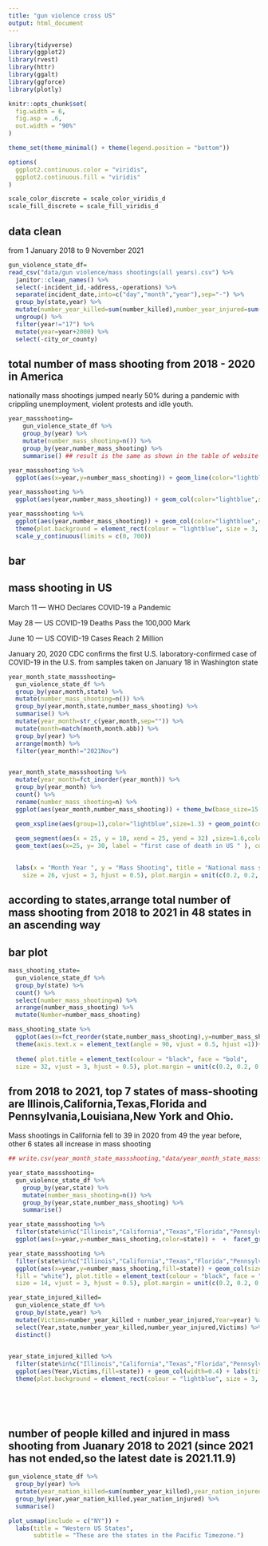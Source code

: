 ```yaml
---
title: "gun violence cross US"
output: html_document
---
```


```r
library(tidyverse)
library(ggplot2)
library(rvest)
library(httr)
library(ggalt)
library(ggforce)
library(plotly)

knitr::opts_chunk$set(
  fig.width = 6,
  fig.asp = .6,
  out.width = "90%"
)

theme_set(theme_minimal() + theme(legend.position = "bottom"))

options(
  ggplot2.continuous.color = "viridis",
  ggplot2.continuous.fill = "viridis"
)

scale_color_discrete = scale_color_viridis_d
scale_fill_discrete = scale_fill_viridis_d
```

## data clean

from  1 January 2018 to 9 November 2021
```r
gun_violence_state_df=
read_csv("data/gun violence/mass shootings(all years).csv") %>% 
  janitor::clean_names() %>% 
  select(-incident_id,-address,-operations) %>%
  separate(incident_date,into=c("day","month","year"),sep="-") %>% 
  group_by(state,year) %>%
  mutate(number_year_killed=sum(number_killed),number_year_injured=sum(number_injured),year=as.numeric(year)) %>% 
  ungroup() %>% 
  filter(year!="17") %>% 
  mutate(year=year+2000) %>% 
  select(-city_or_county)
```

## total number of mass shooting from 2018 - 2020 in America
nationally mass shootings jumped nearly 50% during a pandemic with crippling unemployment, violent protests and idle youth.

```r
year_massshooting=
    gun_violence_state_df %>% 
    group_by(year) %>% 
    mutate(number_mass_shooting=n()) %>% 
    group_by(year,number_mass_shooting) %>% 
    summarise() ## result is the same as shown in the table of website of GVA(gun violence archive)

year_massshooting %>% 
  ggplot(aes(x=year,y=number_mass_shooting)) + geom_line(color="lightblue",size=1.6)+ geom_text(aes(label = number_mass_shooting)) + labs(x="Year",y="Mass Shooting",title= "Mass shooting in US")

year_massshooting %>% 
  ggplot(aes(year,number_mass_shooting)) + geom_col(color="lightblue",size=1.6,fill="lightblue",position = "stack",width=0.3,size=6) + geom_text(aes(label = number_mass_shooting),size=4,position=position_dodge(1),vjust=-0.4,angle = 0) + labs(x="Year",y="Mass Shooting",title= "Mass shooting in US",caption = "Only frist 11 months data in 2021",colour = "Cylinders",tag = "A") +geom_line(size=1,color="lightblue") + geom_point(color="blue",size=1) 

year_massshooting %>% 
  ggplot(aes(year,number_mass_shooting)) + geom_col(color="lightblue",size=1.6,fill="lightblue",position = "stack",width=0.3,size=6) + geom_text(aes(label = number_mass_shooting),size=4.5,position=position_dodge(1),vjust=-0.6,angle = 0) + labs(x="Year",y="Mass Shooting",title= "Mass shooting in US from 2018 to 2021",caption ="Source:www.gunviolencearchive.org \n (Note:only frist 11 months data in 2021) ",colour = "Cylinders",tag = "A") +geom_line(size=1,color="lightblue") + geom_point(color="blue",size=1) + 
  theme(plot.background = element_rect(colour = "lightblue", size = 3, linetype = 1, fill = "white"), plot.title = element_text(colour = "black", face = "bold", size = 20, vjust = 2.5, hjust = 0.3), plot.margin = unit(c(0.2, 0.2, 0.2, 0.2), "inches"),axis.text=element_text(colour="black")) + 
  scale_y_continuous(limits = c(0, 700))


```

## bar 



## mass shooting in US 

March 11 — WHO Declares COVID-19 a Pandemic

May 28 — US COVID-19 Deaths Pass the 100,000 Mark

June 10 — US COVID-19 Cases Reach 2 Million

January 20, 2020 CDC confirms the first U.S. laboratory-confirmed case of COVID-19 in the U.S. from samples taken on January 18 in Washington state

```r
year_month_state_massshooting=
  gun_violence_state_df %>%
  group_by(year,month,state) %>% 
  mutate(number_mass_shooting=n()) %>% 
  group_by(year,month,state,number_mass_shooting) %>% 
  summarise() %>% 
  mutate(year_month=str_c(year,month,sep="")) %>% 
  mutate(month=match(month,month.abb)) %>% 
  group_by(year) %>% 
  arrange(month) %>% 
  filter(year_month!="2021Nov")


year_month_state_massshooting %>% 
  mutate(year_month=fct_inorder(year_month)) %>% 
  group_by(year_month) %>% 
  count() %>% 
  rename(number_mass_shooting=n) %>% 
  ggplot(aes(year_month,number_mass_shooting)) + theme_bw(base_size=15 ) +

  geom_xspline(aes(group=1),color="lightblue",size=1.3) + geom_point(color="lightblue",size=2.5) +
  
  geom_segment(aes(x = 25, y = 10, xend = 25, yend = 32) ,size=1.6,colour = "lightblue",linetype="dashed") + 
  geom_text(aes(x=25, y= 30, label = "first case of death in US " ), colour = "red", vjust = -2, hjust = 0.5, size = 6)  + 
  

  labs(x = "Month Year ", y = "Mass Shooting", title = "National mass shooting in US ",caption="(Source:www.gunviolencearchive.org)") + theme( plot.title = element_text(colour = "black", face = "bold", 
    size = 26, vjust = 3, hjust = 0.5), plot.margin = unit(c(0.2, 0.2, 0.2, 0.2), "inches"),axis.text=element_text(colour="black",size=13),axis.title=element_text(size=20)) + theme(axis.text.x = element_text(angle = 90, vjust = 0.5, hjust =1))

```




## according to states,arrange total number of mass shooting from 2018 to 2021 in 48 states in an ascending way 
## bar plot
```r
mass_shooting_state=
  gun_violence_state_df %>% 
  group_by(state) %>%
  count() %>% 
  select(number_mass_shooting=n) %>% 
  arrange(number_mass_shooting) %>% 
  mutate(Number=number_mass_shooting)

mass_shooting_state %>% 
  ggplot(aes(x=fct_reorder(state,number_mass_shooting),y=number_mass_shooting,fill=Number)) + geom_bar(stat = "identity", colour = "black",position = "dodge") + theme_bw(base_size=15 ) +
  theme(axis.text.x = element_text(angle = 90, vjust = 0.5, hjust =1))+ labs(y= "Mass Shooting", x = "State",title="Top States with highest number of mass shooting",caption="(Source:www.gunviolencearchive.org)") +
  
  theme( plot.title = element_text(colour = "black", face = "bold", 
  size = 32, vjust = 3, hjust = 0.5), plot.margin = unit(c(0.2, 0.2, 0.2, 0.2), "inches"),axis.text=element_text(colour="black",size=6)) + theme(axis.text.x = element_text(angle = 90, vjust = 0.5, hjust =1,size=14),axis.text.y = element_text(size=14),axis.title=element_text(size=20)) 
```


## from 2018 to 2021, top 7 states of  mass-shooting are Illinois,California,Texas,Florida and Pennsylvania,Louisiana,New York and Ohio.

Mass shootings in California fell to 39 in 2020 from 49 the year before, other 6 states all increase in mass shooting 

```r




## write.csv(year_month_state_massshooting,"data/year_month_state_massshooting.csv")

year_state_massshooting=
  gun_violence_state_df %>%
    group_by(year,state) %>% 
    mutate(number_mass_shooting=n()) %>% 
    group_by(year,state,number_mass_shooting) %>% 
    summarise() 

year_state_massshooting %>% 
  filter(state%in%c("Illinois","California","Texas","Florida","Pennsylvania","Louisiana","New York","Ohio")) %>% 
  ggplot(aes(x=year,y=number_mass_shooting,color=state)) +  +  facet_grid(~fct_reorder(state,number_mass_shooting))+theme(axis.text.x = element_text(angle = 90, vjust = 0.5, hjust =1))

year_state_massshooting %>% 
  filter(state%in%c("Illinois","California","Texas","Florida","Pennsylvania","Louisiana","New York","Ohio")) %>% 
  ggplot(aes(x=year,y=number_mass_shooting,fill=state)) + geom_col(size=1.3) +  facet_grid(~fct_reorder(state,number_mass_shooting))+theme(axis.text.x = element_text(angle = 90, vjust = 0.5, hjust =1)) + labs(title="Mass shooting in top 8 states from 2018 to 2021",caption="Source:www.gunviolencearchive.org",tag="D") + theme(plot.background = element_rect(colour = "lightblue", size = 3, linetype = 1, 
  fill = "white"), plot.title = element_text(colour = "black", face = "bold", 
  size = 14, vjust = 3, hjust = 0.5), plot.margin = unit(c(0.2, 0.2, 0.2, 0.2), "inches"),axis.text=element_text(colour="black",size=10))

```

```r
year_state_injured_killed=
  gun_violence_state_df %>%
  group_by(state,year) %>% 
  mutate(Victims=number_year_killed + number_year_injured,Year=year) %>% 
  select(Year,state,number_year_killed,number_year_injured,Victims) %>% 
  distinct()

  
year_state_injured_killed %>% 
  filter(state%in%c("Illinois","California","Texas","Florida","Pennsylvania","Louisiana","New York","Ohio")) %>% 
  ggplot(aes(Year,Victims,fill=state)) + geom_col(width=0.4) + labs(title="Victims in top 8 states of US",caption ="Source:www.gunviolencearchive.org") +
  theme(plot.background = element_rect(colour = "lightblue", size = 3, linetype = 1, fill = "white"), plot.title = element_text(colour = "black", face = "bold", size = 20, vjust = 2.5, hjust = 0.3), plot.margin = unit(c(0.2, 0.2, 0.2, 0.2), "inches"),axis.text=element_text(colour="black")) 
  
  
  
  
```





## number of people killed  and injured in mass shooting from  Juanary 2018 to 2021 (since 2021 has not ended,so the latest date is 2021.11.9)
```r
gun_violence_state_df %>% 
  group_by(year) %>% 
  mutate(year_nation_killed=sum(number_year_killed),year_nation_injured=sum(number_year_injured)) %>% 
  group_by(year,year_nation_killed,year_nation_injured) %>% 
  summarise()
```



```r
plot_usmap(include = c("NY")) +
  labs(title = "Western US States",
       subtitle = "These are the states in the Pacific Timezone.")
```

